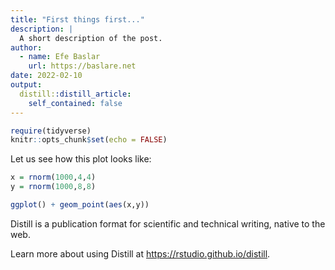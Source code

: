 ```yaml
---
title: "First things first..."
description: |
  A short description of the post.
author:
  - name: Efe Baslar
    url: https://baslare.net
date: 2022-02-10
output:
  distill::distill_article:
    self_contained: false
---
```



```r
require(tidyverse)
knitr::opts_chunk$set(echo = FALSE)
```


Let us see how this plot looks like:

```r

x = rnorm(1000,4,4)
y = rnorm(1000,8,8)

ggplot() + geom_point(aes(x,y))

```


Distill is a publication format for scientific and technical writing, native to the web.

Learn more about using Distill at <https://rstudio.github.io/distill>.


